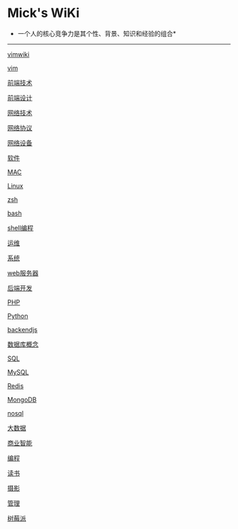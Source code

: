 =Mick's WiKi=

*一个人的核心竞争力是其个性、背景、知识和经验的组合*
----

[[vim/vimwiki|vimwiki]]

[[vim/vim|vim]]

[[frontend/tech/index|前端技术]]

[[frontend/design/index|前端设计]]

[[network/tech/index|网络技术]]

[[network/protocol/index|网络协议]]

[[network/devices/index|网络设备]]

[[software/index|软件]]

[[os/mac/index|MAC]]

[[os/linux/index|Linux]]

[[os/shell/zsh|zsh]]

[[os/shell/bash|bash]]

[[os/shell/program|shell编程]]

[[ops/index|运维]]

[[backend/system/index|系统]]

[[backend/webserver/index|web服务器]]

[[backend/dev|后端开发]]

[[backend/language/php/index|PHP]]

[[backend/language/python/index|Python]]

[[backend/language/js/index|backendjs]]

[[backend/db/concept/index|数据库概念]]

[[backend/db/sql/index|SQL]]

[[backend/db/mysql/index|MySQL]]

[[backend/db/redis/index|Redis]]

[[backend/db/mongodb/index|MongoDB]]

[[backend/db/nosql|nosql]]

[[backend/db/bigdata/index|大数据]]

[[backend/db/bi/index|商业智能]]

[[program/index|编程]]

[[reading/index|读书]]

[[photo/index|摄影]]

[[manage/index|管理]]

[[raspberry|树莓派]]
